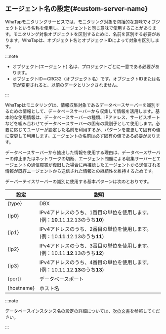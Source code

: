 ## エージェント名の設定{#custom-server-name}

WhaTapモニタリングサービスでは、モニタリング対象を包括的な意味でオブジェクトという名称を使用し、エージェントと同じ意味で使用することがあります。モニタリング対象オブジェクトを区別するために、名前を区別する必要があります。WhaTapは、オブジェクト名とオブジェクトIDによって対象を区別します。

:::note

-   オブジェクト(エージェント) 名は、プロジェクトごとに一意である必要があります。
-   オブジェクトID＝CRC32（オブジェクト名）です。オブジェクトIDまたは名前が変更されると、以前のデータとリンクされません。

:::

WhaTapはモニタリングは、情報収集対象であるデータベースサーバーを識別するための情報として、データベースサーバーから収集して情報を活用します。基本的な使用情報は、データベースサーバーの種類、IPアドレス、サービスポートなどを組み合わせてデータベースサーバーの固有の識別子として使用します。必要に応じてユーザーが設定した名前を利用するか、パターンを変更して固有の値に変更して利用します。エージェントの名前は必ず固有の値である必要があります。

データベースサーバーから抽出した情報を使用する理由は、データベースサーバーの停止またはネットワークの切断、エージェント問題による収集サーバーとエージェントの通信障害が復旧した場合に再接続したエージェントから送信される情報が既存エージェントから送信された情報との継続性を維持するためです。

デーバーテイスサーバーの識別に使用する基本パターンは次のとおりです。

| 設定         | 説明                                                                        |
| ---------- | ------------------------------------------------------------------------- |
| {type}     | DBX                                                                       |
| {ip0}      | IPv4アドレスのうち、1番目の単位を使用します。(例：**10**.11.12.13のうち**10**)                     |
| {ip1}      | IPv4アドレスのうち、2番目の単位を使用します。(例：10.**11**.12.13のうち**11**)                     |
| {ip2}      | IPv4アドレスのうち、3番目の単位を使用します。(例：10.11.**12**.13のうち**12**)                     |
| {ip3}      | IPv4アドレスのうち、4番目の単位を使用します。(例：10.11.12.**13**のうち**13**)                     |
| {port}     | データベースポート                                                                 |
| {hostname} | ホスト名                                                                      |

:::note

データベースインスタンス名の設定の詳細については、[次の文書](agent-dbx-settings#naming)を参照してください。

:::

